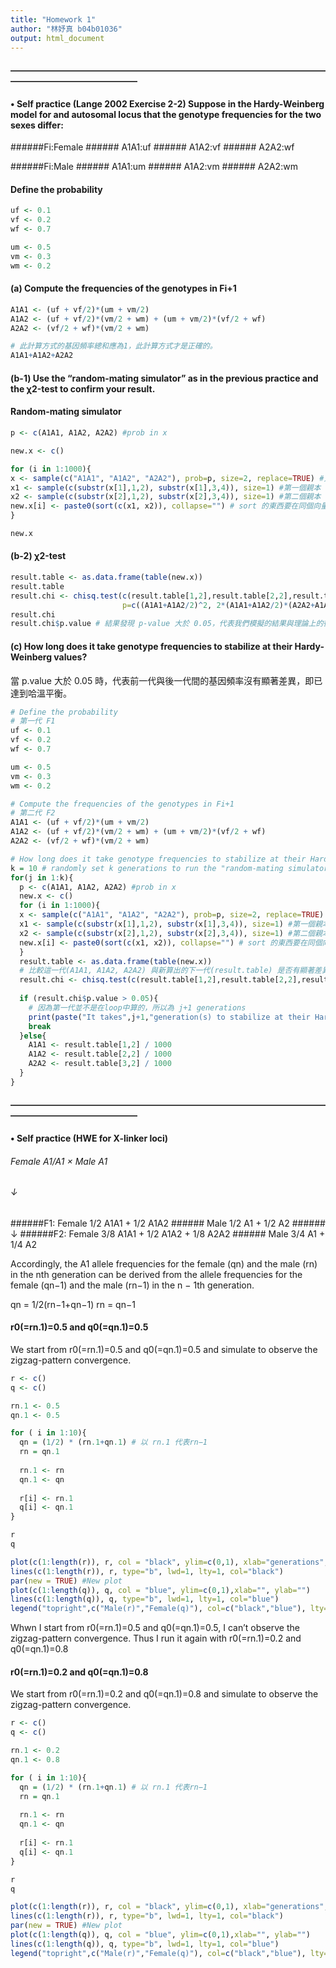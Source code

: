 ```yaml
---
title: "Homework 1"
author: "林妤真 b04b01036"
output: html_document
---
```

#### --------------------------------------------------------------------------------------------------------------------------------------------------------

#### • Self practice (Lange 2002 Exercise 2-2) Suppose in the Hardy-Weinberg model for and autosomal locus that the genotype frequencies for the two sexes differ:

######Fi:Female
######    A1A1:uf
######    A1A2:vf
######    A2A2:wf
  
######Fi:Male
######    A1A1:um
######    A1A2:vm
######    A2A2:wm

#### Define the probability
```r
uf <- 0.1
vf <- 0.2
wf <- 0.7

um <- 0.5
vm <- 0.3
wm <- 0.2
```
    

#### (a) Compute the frequencies of the genotypes in Fi+1
```r
A1A1 <- (uf + vf/2)*(um + vm/2)
A1A2 <- (uf + vf/2)*(vm/2 + wm) + (um + vm/2)*(vf/2 + wf)
A2A2 <- (vf/2 + wf)*(vm/2 + wm)

# 此計算方式的基因頻率總和應為1，此計算方式才是正確的。
A1A1+A1A2+A2A2 

```

#### (b-1) Use the “random-mating simulator” as in the previous practice and the χ2-test to confirm your result.

#### Random-mating simulator
```r
p <- c(A1A1, A1A2, A2A2) #prob in x

new.x <- c()

for (i in 1:1000){
x <- sample(c("A1A1", "A1A2", "A2A2"), prob=p, size=2, replace=TRUE) #只抽2人
x1 <- sample(c(substr(x[1],1,2), substr(x[1],3,4)), size=1) #第一個親本
x2 <- sample(c(substr(x[2],1,2), substr(x[2],3,4)), size=1) #第二個親本 設變數讓數字固定下來
new.x[i] <- paste0(sort(c(x1, x2)), collapse="") # sort 的東西要在同個向量
}

new.x
```


#### (b-2) χ2-test
```r
result.table <- as.data.frame(table(new.x))
result.table
result.chi <- chisq.test(c(result.table[1,2],result.table[2,2],result.table[3,2]), # 模擬出的後代基因頻率
                         p=c((A1A1+A1A2/2)^2, 2*(A1A1+A1A2/2)*(A2A2+A1A2/2), (A2A2+A1A2/2)^2)) # 理論上的後代基因頻率
result.chi 
result.chi$p.value # 結果發現 p-value 大於 0.05，代表我們模擬的結果與理論上的後代基因頻率沒有顯著差異，確認模擬結果正確。
```

#### (c) How long does it take genotype frequencies to stabilize at their Hardy-Weinberg values?
當 p.value 大於 0.05 時，代表前一代與後一代間的基因頻率沒有顯著差異，即已達到哈溫平衡。
```r
# Define the probability
# 第一代 F1
uf <- 0.1
vf <- 0.2
wf <- 0.7

um <- 0.5
vm <- 0.3
wm <- 0.2

# Compute the frequencies of the genotypes in Fi+1
# 第二代 F2
A1A1 <- (uf + vf/2)*(um + vm/2)
A1A2 <- (uf + vf/2)*(vm/2 + wm) + (um + vm/2)*(vf/2 + wf)
A2A2 <- (vf/2 + wf)*(vm/2 + wm)

# How long does it take genotype frequencies to stabilize at their Hardy-Weinberg values? 
k = 10 # randomly set k generations to run the "random-mating simulator"
for(j in 1:k){  
  p <- c(A1A1, A1A2, A2A2) #prob in x
  new.x <- c()
  for (i in 1:1000){
  x <- sample(c("A1A1", "A1A2", "A2A2"), prob=p, size=2, replace=TRUE) #只抽2人
  x1 <- sample(c(substr(x[1],1,2), substr(x[1],3,4)), size=1) #第一個親本
  x2 <- sample(c(substr(x[2],1,2), substr(x[2],3,4)), size=1) #第二個親本 設變數讓數字固定下來
  new.x[i] <- paste0(sort(c(x1, x2)), collapse="") # sort 的東西要在同個向量
  }
  result.table <- as.data.frame(table(new.x))
  # 比較這一代(A1A1, A1A2, A2A2) 與新算出的下一代(result.table) 是否有顯著差異
  result.chi <- chisq.test(c(result.table[1,2],result.table[2,2],result.table[3,2]), p=c(A1A1, A1A2, A2A2)) 
  
  if (result.chi$p.value > 0.05){
    # 因為第一代並不是在loop中算的，所以為 j+1 generations
    print(paste("It takes",j+1,"generation(s) to stabilize at their Hardy-Weinberg values.")) 
    break
  }else{
    A1A1 <- result.table[1,2] / 1000
    A1A2 <- result.table[2,2] / 1000
    A2A2 <- result.table[3,2] / 1000
  }
}

```



#### --------------------------------------------------------------------------------------------------------------------------------------------------------

#### • Self practice (HWE for X-linker loci)

######    Female  A1/A1 × Male A1
######                 ↓
######F1: Female  1/2 A1A1 + 1/2 A1A2 
######    Male    1/2 A1 + 1/2 A2
######                 ↓
######F2: Female  3/8 A1A1 + 1/2 A1A2 + 1/8 A2A2
######    Male    3/4 A1 + 1/4 A2

Accordingly, the A1 allele frequencies for the female (qn) and the male (rn) in the nth generation can be derived from the allele frequencies for the female (qn−1) and the male (rn−1) in the n − 1th generation.

qn = 1/2(rn−1+qn−1)
rn = qn−1

#### r0(=rn.1)=0.5 and q0(=qn.1)=0.5
We start from r0(=rn.1)=0.5 and q0(=qn.1)=0.5 and simulate to observe the zigzag-pattern convergence.
```r
r <- c()
q <- c()

rn.1 <- 0.5
qn.1 <- 0.5

for ( i in 1:10){
  qn = (1/2) * (rn.1+qn.1) # 以 rn.1 代表rn−1
  rn = qn.1
  
  rn.1 <- rn
  qn.1 <- qn
  
  r[i] <- rn.1
  q[i] <- qn.1
}

r
q


```
```r
plot(c(1:length(r)), r, col = "black", ylim=c(0,1), xlab="generations", ylab="frequencies")
lines(c(1:length(r)), r, type="b", lwd=1, lty=1, col="black")
par(new = TRUE) #New plot
plot(c(1:length(q)), q, col = "blue", ylim=c(0,1),xlab="", ylab="")
lines(c(1:length(q)), q, type="b", lwd=1, lty=1, col="blue")
legend("topright",c("Male(r)","Female(q)"), col=c("black","blue"), lty=1)
```


Whwn I start from r0(=rn.1)=0.5 and q0(=qn.1)=0.5, I can't observe the zigzag-pattern convergence. Thus I run it again with r0(=rn.1)=0.2 and q0(=qn.1)=0.8

#### r0(=rn.1)=0.2 and q0(=qn.1)=0.8
We start from r0(=rn.1)=0.2 and q0(=qn.1)=0.8 and simulate to observe the zigzag-pattern convergence.
```r
r <- c()
q <- c()

rn.1 <- 0.2
qn.1 <- 0.8

for ( i in 1:10){
  qn = (1/2) * (rn.1+qn.1) # 以 rn.1 代表rn−1
  rn = qn.1
  
  rn.1 <- rn
  qn.1 <- qn
  
  r[i] <- rn.1
  q[i] <- qn.1
}

r
q


```


```r
plot(c(1:length(r)), r, col = "black", ylim=c(0,1), xlab="generations", ylab="frequencies")
lines(c(1:length(r)), r, type="b", lwd=1, lty=1, col="black")
par(new = TRUE) #New plot
plot(c(1:length(q)), q, col = "blue", ylim=c(0,1),xlab="", ylab="")
lines(c(1:length(q)), q, type="b", lwd=1, lty=1, col="blue")
legend("topright",c("Male(r)","Female(q)"), col=c("black","blue"), lty=1)
```

